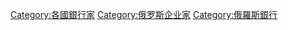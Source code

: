 [[Category:各國銀行家|Category:各國銀行家]]
[[Category:俄罗斯企业家|Category:俄罗斯企业家]]
[[Category:俄羅斯銀行|Category:俄羅斯銀行]]